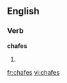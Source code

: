 ==English==

===Verb===
'''chafes'''

# {{third-person singular of|[[chafe]]}}

[[fr:chafes]]
[[vi:chafes]]